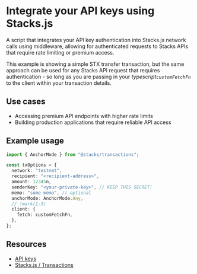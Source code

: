 # Integrate your API keys using Stacks.js

A script that integrates your API key authentication into Stacks.js network calls using <HoverLink href="hover:middleware">middleware</HoverLink>, allowing for authenticated requests to Stacks APIs that require rate limiting or premium access.

This example is showing a simple STX transfer transaction, but the same approach can be used for any Stacks API request that requires authentication - so long as you are passing in your _typescript`customFetchFn`_ to the client within your transaction details.

## Use cases

- Accessing premium API endpoints with higher rate limits
- Building production applications that require reliable API access

## Example usage

```typescript -nc
import { AnchorMode } from "@stacks/transactions";

const txOptions = {
  network: "testnet",
  recipient: "<recipient-address>",
  amount: 12345n,
  senderKey: "<your-private-key>", // KEEP THIS SECRET!
  memo: "some memo", // optional
  anchorMode: AnchorMode.Any,
  // !mark(1:3)
  client: {
    fetch: customFetchFn,
  },
};
```

## Resources

- [API keys](/stacks/api-keys)
- [Stacks.js / Transactions](/stacks/stacks.js/packages/transactions)